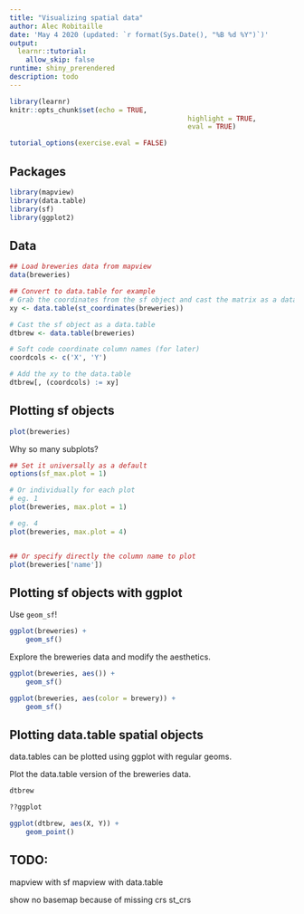 ```yaml
---
title: "Visualizing spatial data"
author: Alec Robitaille
date: 'May 4 2020 (updated: `r format(Sys.Date(), "%B %d %Y")`)'
output:
  learnr::tutorial:
    allow_skip: false
runtime: shiny_prerendered
description: todo
---
```


```r
library(learnr)
knitr::opts_chunk$set(echo = TRUE,
											highlight = TRUE,
											eval = TRUE)

tutorial_options(exercise.eval = FALSE)
```


## Packages

```r
library(mapview)
library(data.table)
library(sf)
library(ggplot2)
```

## Data
```r
## Load breweries data from mapview
data(breweries)

## Convert to data.table for example
# Grab the coordinates from the sf object and cast the matrix as a data.table
xy <- data.table(st_coordinates(breweries))

# Cast the sf object as a data.table
dtbrew <- data.table(breweries)

# Soft code coordinate column names (for later)
coordcols <- c('X', 'Y')

# Add the xy to the data.table
dtbrew[, (coordcols) := xy]
```


## Plotting sf objects

```r
plot(breweries)
```


Why so many subplots?

```r
## Set it universally as a default
options(sf_max.plot = 1)

# Or individually for each plot
# eg. 1
plot(breweries, max.plot = 1)

# eg. 4
plot(breweries, max.plot = 4)


## Or specify directly the column name to plot
plot(breweries['name'])
```


## Plotting sf objects with ggplot
Use `geom_sf`!

```r
ggplot(breweries) + 
	geom_sf()
```


Explore the breweries data and modify the aesthetics. 

```r
ggplot(breweries, aes()) + 
	geom_sf()
```

```r
ggplot(breweries, aes(color = brewery)) + 
	geom_sf()
```



## Plotting data.table spatial objects

data.tables can be plotted using ggplot with regular geoms. 

Plot the data.table version of the breweries data.

```r
dtbrew

??ggplot
```

```r
ggplot(dtbrew, aes(X, Y)) +
	geom_point()
```



## TODO:

mapview with sf
mapview with data.table

show no basemap because of missing crs
st_crs
